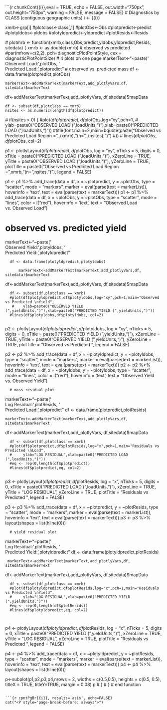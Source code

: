 ```{r chunkCont{{i}},eval = TRUE, echo = FALSE, out.width="750px", out.height="750px", warning = FALSE, message = FALSE}
 # Diagnostics by CLASS (contiguous geographic units)
i <- {{i}}

xmrb<-grp[i]
#plotclass<-class[,1]
#plotObs<-Obs
#plotpredict<-predict
#plotyldobs<-yldobs
#plotyldpredict<-yldpredict
#plotResids<-Resids

 # plotmrb <- function(xmrb,class,Obs,predict,yldobs,yldpredict,Resids, sitedata) {
    xmrb <- as.double(xmrb)
    # observed vs predicted 
    #par(mfrow=c(2,2), pch=diagnosticPlotPointStyle, cex = diagnosticPlotPointSize)  # 4 plots on one page
    markerText<-"~paste('</br> Observed Load: ',plotObs,
                   '</br> Predicted Load: ',plotpredict"
    #  observed vs. predicted mass
    df <- data.frame(plotpredict,plotObs)
    
    markerText<-addMarkerText(markerText,add_plotlyVars,df, sitedata)$markerText
df<-addMarkerText(markerText,add_plotlyVars, df,sitedata)$mapData

    df <- subset(df,plotclass == xmrb)
    nsites <- as.numeric(length(df$plotpredict))
    
   # if(nsites > 0) {
      #plot(df$plotpredict,df$plotObs,log="xy",pch=1,
      #     ylab=paste0("OBSERVED LOAD (",loadUnits,")"),xlab=paste0("PREDICTED LOAD (",loadUnits,")"))
      #title(font.main=2,main=bquote(paste("Observed vs Predicted Load \nCLASS Region = ",.(xmrb),"(n=",.(nsites),")") #))
#      lines(df$plotObs,df$plotObs, col=2)
      

p1 <- plotlyLayout(df$plotpredict,df$plotObs, log = "xy", nTicks = 5, digits = 0,
                  xTitle = paste0("PREDICTED LOAD (",loadUnits,")"), xZeroLine = TRUE,
                  yTitle = paste0("OBSERVED LOAD (",loadUnits,")"),  yZeroLine = TRUE,
                  plotTitle = paste0("Observed vs Predicted Load \nCLASS Region = ",xmrb,"(n=",nsites,")"),
                  legend = FALSE)

  
p1 <- p1 %>% add_trace(data = df, x = ~plotpredict, y = ~plotObs, 
                     type = "scatter", 
                     mode = "markers",
                     marker = eval(parse(text = markerList)),
                     hoverinfo = 'text',
                     text = eval(parse(text = markerText)))
p1 <- p1 %>% add_trace(data = df, x = ~plotObs, y = ~plotObs, 
                     type = "scatter", 
                     mode = "lines",
                     color = I("red"),
                     hoverinfo = 'text',
                     text = "Observed Load vs. Observed Load")
 
# observed vs. predicted yield
   markerText<-"~paste('</br> Observed Yield: ',plotyldobs,
                   '</br> Predicted Yield: ',plotyldpredict"
      
      df <- data.frame(plotyldpredict,plotyldobs)
      
          markerText<-addMarkerText(markerText,add_plotlyVars,df, sitedata)$markerText
df<-addMarkerText(markerText,add_plotlyVars, df,sitedata)$mapData
      
      df <- subset(df,plotclass == xmrb)
      #plot(df$plotyldpredict,df$plotyldobs,log="xy",pch=1,main="Observed vs Predicted \nYield",
       #    ylab=paste0("OBSERVED YIELD (",yieldUnits,")"),xlab=paste0("PREDICTED YIELD (",yieldUnits,")"))
      #lines(df$plotyldobs,df$plotyldobs, col=2)
            

p2 <- plotlyLayout(df$plotyldpredict,df$plotyldobs, log = "xy", nTicks = 5, digits = 0,
                  xTitle = paste0("PREDICTED YIELD (",yieldUnits,")"), xZeroLine = TRUE,
                  yTitle = paste0("OBSERVED YIELD (",yieldUnits,")"),  yZeroLine = TRUE,
                  plotTitle = "Observed vs Predicted \nYield",
                  legend = FALSE)

  
p2 <- p2 %>% add_trace(data = df, x = ~plotyldpredict, y = ~plotyldobs, 
                     type = "scatter", 
                     mode = "markers",
                     marker = eval(parse(text = markerList)),
                     hoverinfo = 'text',
                     text = eval(parse(text = markerText)))
p2 <- p2 %>% add_trace(data = df, x = ~plotyldobs, y = ~plotyldobs, 
                     type = "scatter", 
                     mode = "lines",
                     color = I("red"),
                     hoverinfo = 'text',
                     text = "Observed Yield vs. Observed Yield")
 
      
      # mass residual plot
markerText<-"~paste('</br> Log Residual: ',plotResids,
                   '</br> Predicted Load: ',plotpredict"
      df <- data.frame(plotpredict,plotResids)

    markerText<-addMarkerText(markerText,add_plotlyVars,df, sitedata)$markerText
df<-addMarkerText(markerText,add_plotlyVars, df,sitedata)$mapData

      df <- subset(df,plotclass == xmrb)
      #plot(df$plotpredict,df$plotResids,log="x",pch=1,main="Residuals vs Predicted \nLoad",
      #     ylab="LOG RESIDUAL",xlab=paste0("PREDICTED LOAD (",loadUnits,")"))
      #eq <- rep(0,length(df$plotpredict))
      #lines(df$plotpredict,eq, col=2)
       

p3 <- plotlyLayout(df$plotpredict,df$plotResids, log = "x", nTicks = 5, digits = 0,
                  xTitle = paste0("PREDICTED LOAD (",loadUnits,")"), xZeroLine = TRUE,
                  yTitle = "LOG RESIDUAL",  yZeroLine = TRUE,
                  plotTitle = "Residuals vs Predicted \nLoad",
                  legend = FALSE)

  
p3 <- p3 %>% add_trace(data = df, x = ~plotpredict, y = ~plotResids, 
                     type = "scatter", 
                     mode = "markers",
                     marker = eval(parse(text = markerList)),
                     hoverinfo = 'text',
                     text = eval(parse(text = markerText)))
 p3 <- p3 %>% layout(shapes = list(hline(0)))

      
      # yield residual plot
 markerText<-"~paste('</br> Log Residual: ',plotResids,
                   '</br> Predicted Yield: ',plotyldpredict"
      df <- data.frame(plotyldpredict,plotResids)
 
     markerText<-addMarkerText(markerText,add_plotlyVars,df, sitedata)$markerText
df<-addMarkerText(markerText,add_plotlyVars, df,sitedata)$mapData
 
      df <- subset(df,plotclass == xmrb)
      #plot(df$plotyldpredict,df$plotResids,log="x",pch=1,main="Residuals vs Predicted \nYield",
      #     ylab="LOG RESIDUAL",xlab=paste0("PREDICTED YIELD (",yieldUnits,")"))
      #eq <- rep(0,length(df$plotResids))
      #lines(df$plotyldpredict,eq, col=2)
      
             

p4 <- plotlyLayout(df$plotyldpredict,df$plotResids, log = "x", nTicks = 5, digits = 0,
                  xTitle = paste0("PREDICTED YIELD (",yieldUnits,")"), xZeroLine = TRUE,
                  yTitle = "LOG RESIDUAL",  yZeroLine = TRUE,
                  plotTitle = "Residuals vs Predicted \nYield",
                  legend = FALSE)

  
p4 <- p4 %>% add_trace(data = df, x = ~plotyldpredict, y = ~plotResids, 
                     type = "scatter", 
                     mode = "markers",
                     marker = eval(parse(text = markerList)),
                     hoverinfo = 'text',
                     text = eval(parse(text = markerText)))
 p4 <- p4 %>% layout(shapes = list(hline(0)))
   
 p<-subplot(p1,p2,p3,p4,nrows = 2, widths = c(0.5,0.5), heights = c(0.5, 0.5),
             titleX = TRUE, titleY=TRUE, margin = 0.08)
p
 #   }
 # } # end function


```

```{r cpntPgBr{{i}}, results='asis', echo=FALSE}
cat("<P style='page-break-before: always'>") 
```